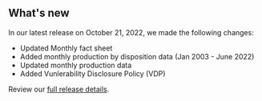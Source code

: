 ## What's new

In our latest release on October 21, 2022, we made the following changes:

- Updated <Link href="/fact-sheet" linkType="default">Monthly fact sheet</Link>
- Added <Link href="/downloads/production-by-month/" linkType="default">monthly production by disposition data (Jan 2003 - June 2022)</Link>
- Updated <Link href="/downloads/production-by-month/" linkType="default">monthly production data</Link>
- Added <Link href="/vdp/" linkType="default">Vunlerability Disclosure Policy (VDP)</Link>

Review our [full release details](https://github.com/ONRR/nrrd/releases).
